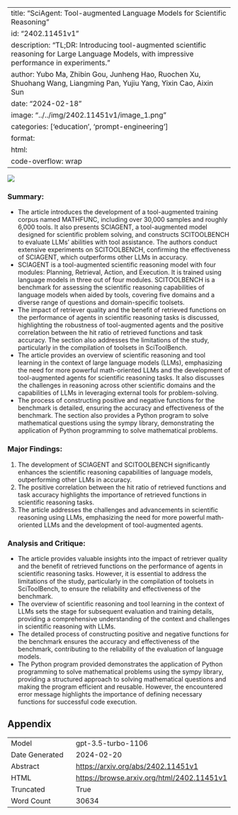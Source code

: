 
---
title: "SciAgent: Tool-augmented Language Models for Scientific Reasoning"
id: "2402.11451v1"
description: "TL;DR: Introducing tool-augmented scientific reasoning for Large Language Models, with impressive performance in experiments."
author: Yubo Ma, Zhibin Gou, Junheng Hao, Ruochen Xu, Shuohang Wang, Liangming Pan, Yujiu Yang, Yixin Cao, Aixin Sun
date: "2024-02-18"
image: "../../img/2402.11451v1/image_1.png"
categories: ['education', 'prompt-engineering']
format:
  html:
    code-overflow: wrap
---

![](../../img/2402.11451v1/image_1.png)

### Summary:
- The article introduces the development of a tool-augmented training corpus named MATHFUNC, including over 30,000 samples and roughly 6,000 tools. It also presents SCIAGENT, a tool-augmented model designed for scientific problem solving, and constructs SCITOOLBENCH to evaluate LLMs' abilities with tool assistance. The authors conduct extensive experiments on SCITOOLBENCH, confirming the effectiveness of SCIAGENT, which outperforms other LLMs in accuracy.
- SCIAGENT is a tool-augmented scientific reasoning model with four modules: Planning, Retrieval, Action, and Execution. It is trained using language models in three out of four modules. SCITOOLBENCH is a benchmark for assessing the scientific reasoning capabilities of language models when aided by tools, covering five domains and a diverse range of questions and domain-specific toolsets.
- The impact of retriever quality and the benefit of retrieved functions on the performance of agents in scientific reasoning tasks is discussed, highlighting the robustness of tool-augmented agents and the positive correlation between the hit ratio of retrieved functions and task accuracy. The section also addresses the limitations of the study, particularly in the compilation of toolsets in SciToolBench.
- The article provides an overview of scientific reasoning and tool learning in the context of large language models (LLMs), emphasizing the need for more powerful math-oriented LLMs and the development of tool-augmented agents for scientific reasoning tasks. It also discusses the challenges in reasoning across other scientific domains and the capabilities of LLMs in leveraging external tools for problem-solving.
- The process of constructing positive and negative functions for the benchmark is detailed, ensuring the accuracy and effectiveness of the benchmark. The section also provides a Python program to solve mathematical questions using the sympy library, demonstrating the application of Python programming to solve mathematical problems.

### Major Findings:
1. The development of SCIAGENT and SCITOOLBENCH significantly enhances the scientific reasoning capabilities of language models, outperforming other LLMs in accuracy.
2. The positive correlation between the hit ratio of retrieved functions and task accuracy highlights the importance of retrieved functions in scientific reasoning tasks.
3. The article addresses the challenges and advancements in scientific reasoning using LLMs, emphasizing the need for more powerful math-oriented LLMs and the development of tool-augmented agents.

### Analysis and Critique:
- The article provides valuable insights into the impact of retriever quality and the benefit of retrieved functions on the performance of agents in scientific reasoning tasks. However, it is essential to address the limitations of the study, particularly in the compilation of toolsets in SciToolBench, to ensure the reliability and effectiveness of the benchmark.
- The overview of scientific reasoning and tool learning in the context of LLMs sets the stage for subsequent evaluation and training details, providing a comprehensive understanding of the context and challenges in scientific reasoning with LLMs.
- The detailed process of constructing positive and negative functions for the benchmark ensures the accuracy and effectiveness of the benchmark, contributing to the reliability of the evaluation of language models.
- The Python program provided demonstrates the application of Python programming to solve mathematical problems using the sympy library, providing a structured approach to solving mathematical questions and making the program efficient and reusable. However, the encountered error message highlights the importance of defining necessary functions for successful code execution.

## Appendix

|          |          |
|----------|----------|
| Model     | gpt-3.5-turbo-1106       |
| Date Generated     | 2024-02-20       |
| Abstract | [https://arxiv.org/abs/2402.11451v1](https://arxiv.org/abs/2402.11451v1)        |
| HTML     | [https://browse.arxiv.org/html/2402.11451v1](https://browse.arxiv.org/html/2402.11451v1)       |
| Truncated       | True       |
| Word Count       | 30634       |